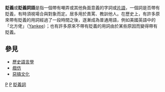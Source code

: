 {{redirect2|贬义词|对某些人或人群可能带有贬义的用词|差别用语}}
'''貶義'''或'''貶義詞語'''是指一個帶有嘲弄或其他負面意義的字詞或[[片語|片語]]，一個詞是否帶有貶義，有時須視場合與對象而定。居多用於責罵、教訓他人。在歷史上，有許多原來帶有貶義的用詞經過了一段時間之後，逐漸成為普通用語，例如美國英語中的「北方佬」（[[洋基|Yankee]]）；也有許多原來不帶有貶義的用詞由於某些原因而變得帶有貶義。

==參見==
* [[歷史語言學|歷史語言學]]
* [[戲仿|戲仿]]
* [[惡搞文化|惡搞文化]]

{{Lang-stub}}

[[Category:歧視|P]]
[[Category:社會語言學|P]]
[[Category:貶義詞|]]